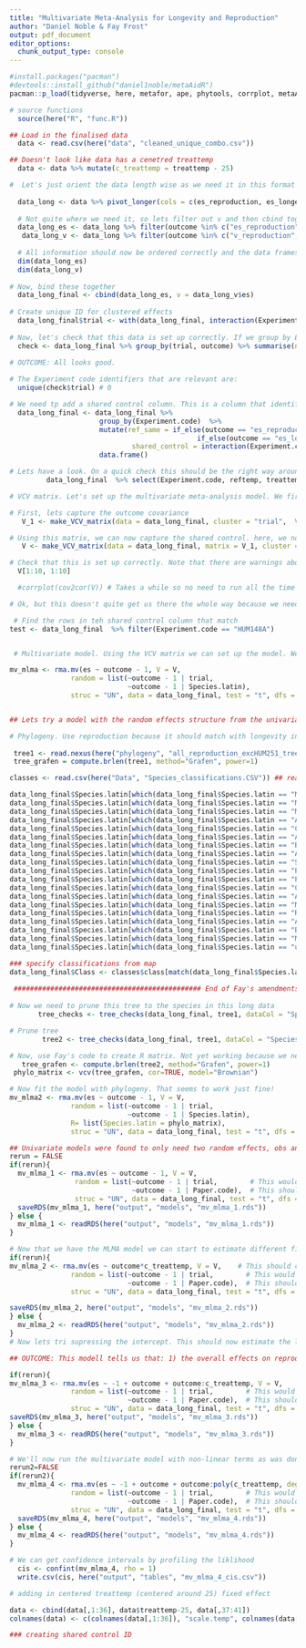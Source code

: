 ```yaml
---
title: "Multivariate Meta-Analysis for Longevity and Reproduction"
author: "Daniel Noble & Fay Frost"
output: pdf_document
editor_options: 
  chunk_output_type: console
---
```


```r
#install.packages("pacman")
#devtools::install_github("daniel1noble/metaAidR")
pacman::p_load(tidyverse, here, metafor, ape, phytools, corrplot, metaAidR)

# source functions
  source(here("R", "func.R"))
```

```r
## Load in the finalised data
  data <- read.csv(here("data", "cleaned_unique_combo.csv"))

## Doesn't look like data has a cenetred treattemp
  data <- data %>% mutate(c_treattemp = treattemp - 25)

```

```r

#  Let's just orient the data length wise as we need it in this format first.
  
  data_long <- data %>% pivot_longer(cols = c(es_reproduction, es_longevity, v_reproduction, v_longevity), names_to = "outcome", values_to = "es") %>% data.frame()
  
  # Not quite where we need it, so lets filter out v and then cbind together
  data_long_es <- data_long %>% filter(outcome %in% c("es_reproduction", "es_longevity"))
   data_long_v <- data_long %>% filter(outcome %in% c("v_reproduction", "v_longevity"))
  
  # All information should now be ordered correctly and the data frames the same dimensions. We can check
  dim(data_long_es)
  dim(data_long_v)
  
# Now, bind these together
  data_long_final <- cbind(data_long_es, v = data_long_v$es)
  
# Create unique ID for clustered effects
  data_long_final$trial <- with(data_long_final, interaction(Experiment.code, diff))
  
# Now, let's check that this data is set up correctly. If we group by Experiment.code, diff and outcome then we should have a maximum of 1 effect size for each study/diff in each outcome category
  check <- data_long_final %>% group_by(trial, outcome) %>% summarise(n=n()) %>% filter(n !=1)

# OUTCOME: All looks good.
  
# The Experiment code identifiers that are relevant are:
  unique(check$trial) # 0

# We need tp add a shared control column. This is a column that identified, WITHIN a study, what reftemp is used the same for the same "reproduction" and "longevity" effect size
  data_long_final <- data_long_final %>% 
                      group_by(Experiment.code)  %>% 
                      mutate(ref_same = if_else(outcome == "es_reproduction" & unique(reftemp) %in% reftemp, 1, 
                                              if_else(outcome == "es_longevity" & unique(reftemp) %in% reftemp, 2, 0)),
                              shared_control = interaction(Experiment.code, ref_same))  %>% 
                      data.frame()

# Lets have a look. On a quick check this should be the right way around because ref temp is the same for each outcome within a study
         data_long_final  %>% select(Experiment.code, reftemp, treattemp, outcome, shared_control, trial)  %>%  head(., 30)          
```

```r

# VCV matrix. Let's set up the multivariate meta-analysis model. We first need to create the VCV sampling matrix. This is a block diagonal matrix with the sampling variance for each effect size on the diagonal and the sampling covariance between the two effect sizes on the off-diagonal. We don't know the correlation, but we can assume 0.5. 

# First, lets capture the outcome covariance  
   V_1 <- make_VCV_matrix(data = data_long_final, cluster = "trial",  V = "v", rho = 0.5)

# Using this matrix, we can now capture the shared control. here, we now just feed in the V matrix we just created and the shared control column. This will then create a new V matrix with the shared control column as the cluster.
   V <- make_VCV_matrix(data = data_long_final, matrix = V_1, cluster = "shared_control",  V = "v", rho = 0.5)

# Check that this is set up correctly. Note that there are warnings about non-positive definite matrix. The matrix should be automatically. 
  V[1:10, 1:10]

  #corrplot(cov2cor(V)) # Takes a while so no need to run all the time

# Ok, but this doesn't quite get us there the whole way because we need to try and capture this shared refence temperture control. vcalc doesn't seem to be able to so two seperate groupings at once. Thought we could do this with "type" and "obs" arguments specified but for some reason it still calculates the covariance between logenvity and reproduction and we really only want the covariance between like outcomes. So, we'll have to do this manually.

 # Find the rows in teh shared control column that match
test <- data_long_final  %>% filter(Experiment.code == "HUM148A")


 # Multivariate model. Using the VCV matrix we can set up the model. We'll keep it simple for now

mv_mlma <- rma.mv(es ~ outcome - 1, V = V, 
               random = list(~outcome - 1 | trial,
                             ~outcome - 1 | Species.latin), 
               struc = "UN", data = data_long_final, test = "t", dfs = "contain")


## Lets try a model with the random effects structure from the univariate case. Not the full structure is: "random= list(~ 1|Species.phylo, ~ 1|species, ~ 1|study_code, ~1|obs), R= list(Species.phylo = phylo_matrix)". We also don't know if these models can take a phylogenetic R matrix. So, lets have a look

# Phylogeny. Use reproduction because it should match with longevity in terms of species
   
 tree1 <- read.nexus(here("phylogeny", "all_reproduction_excHUM251_tree.nex"))    
 tree_grafen = compute.brlen(tree1, method="Grafen", power=1)

classes <- read.csv(here("Data", "Species_classifications.CSV")) ## read in species classifications from map

data_long_final$Species.latin[which(data_long_final$Species.latin == "Marasmia exigua")]                <- "Cnaphalocrocis exigua"
data_long_final$Species.latin[which(data_long_final$Species.latin == "Matsumuratettix hieroglyphicus")] <- "Matsumuratettix hiroglyphicus"
data_long_final$Species.latin[which(data_long_final$Species.latin == "Mythimna roseilinea")]            <- "Mythimna albipuncta"
data_long_final$Species.latin[which(data_long_final$Species.latin == "Apis craccivora")]                <- "Aphis craccivora"
data_long_final$Species.latin[which(data_long_final$Species.latin == "Cryptoleamus montrouzieri")]      <- "Cryptolaemus montrouzieri"
data_long_final$Species.latin[which(data_long_final$Species.latin == "Asplanchna brightwelli")]         <- "Asplanchna brightwellii"
data_long_final$Species.latin[which(data_long_final$Species.latin == "Brennandania lambi")]             <- "Pygmephorus lambi"
data_long_final$Species.latin[which(data_long_final$Species.latin == "Amblyseius alstoniae")]           <- "Euseius alstoniae"
data_long_final$Species.latin[which(data_long_final$Species.latin == "Siphoninus phyllyreae")]          <- "Siphoninus phillyreae"
data_long_final$Species.latin[which(data_long_final$Species.latin == "Proprioseiopsis asetus")]         <- "Amblyseius asetus"
data_long_final$Species.latin[which(data_long_final$Species.latin == "Parabemisia myrica")]             <- "Parabemisia myricae"
data_long_final$Species.latin[which(data_long_final$Species.latin == "Cirrospilus sp. near lyncus")]    <- "Cirrospilus lyncus"
data_long_final$Species.latin[which(data_long_final$Species.latin == "Anagyrus sp. nov. nr. sinope" )]  <- "Anagyrus sinope"
data_long_final$Species.latin[which(data_long_final$Species.latin == "Monochamus leuconotus")]          <- "Anthores leuconotus"
data_long_final$Species.latin[which(data_long_final$Species.latin == "Ropalosiphum maidis")]            <- "Rhopalosiphum maidis"
data_long_final$Species.latin[which(data_long_final$Species.latin == "Artemia fransiscana")]            <- "Artemia franciscana"
data_long_final$Species.latin[which(data_long_final$Species.latin == "Blathyplectes curculionis")]      <- "Bathyplectes curculionis"
data_long_final$Species.latin[which(data_long_final$Species.latin == "Menochilus sexmaculatus")]        <- "Cheilomenes sexmaculata"
data_long_final$Species.latin[which(data_long_final$Species.latin == "unknown (Tominic)")]              <- "Trichogramma" 

### specify classifications from map
data_long_final$Class <- classes$class[match(data_long_final$Species.latin, classes$species_latin)]
       
 ############################################## End of Fay's amendments #####################################################      
       
# Now we need to prune this tree to the species in this long data
       tree_checks <- tree_checks(data_long_final, tree1, dataCol = "Species.latin", type = "check") # Looks good so we can prune tree

# Prune tree
        tree2 <- tree_checks(data_long_final, tree1, dataCol = "Species.latin", type = "prune") 

# Now, use Fay's code to create R matrix. Not yet working because we need to sort out the species in the data before we can prune
   tree_grafen <- compute.brlen(tree2, method="Grafen", power=1)
 phylo_matrix <- vcv(tree_grafen, cor=TRUE, model="Brownian")

# Now fit the model with phylogeny. That seems to work just fine!
mv_mlma2 <- rma.mv(es ~ outcome - 1, V = V, 
               random = list(~outcome - 1 | trial,
                             ~outcome - 1 | Species.latin), 
               R= list(Species.latin = phylo_matrix),
               struc = "UN", data = data_long_final, test = "t", dfs = "contain")

```

```r
## Univariate models were found to only need two random effects, obs and study. This greatly simplifies the multivarite model, which can only have two levels anyway. We will save these models because they take quite some time to estimate given how much data is available
rerun = FALSE
if(rerun){
  mv_mlma_1 <- rma.mv(es ~ outcome - 1, V = V, 
                random = list(~outcome - 1 | trial,        # This would be equivalent to an obs level random effect bc trial is unique to each two effects
                              ~outcome - 1 | Paper.code),  # This should estimate a study level random effect for each outcome.
                struc = "UN", data = data_long_final, test = "t", dfs = "contain")  # struc = "UN" means we estimate the correlation between the two outcomes for each study and obs level random effect. Could also give it c("UN", "UN") to estimate the correlation for each outcome separately but this should take it as UN for both anyway.
  saveRDS(mv_mlma_1, here("output", "models", "mv_mlma_1.rds"))
} else {
  mv_mlma_1 <- readRDS(here("output", "models", "mv_mlma_1.rds"))
}

# Now that we have the MLMA model we can start to estimate different fixed effects and ask if these fixed effects that impact ES for longevity and reproduction differ between the two. 
if(rerun){
mv_mlma_2 <- rma.mv(es ~ outcome*c_treattemp, V = V,    # This should compare whether the linear effect of temperature differs between the two outcomes when we allow for intercept, but without intercept  it will test whether there is a linear effect of temperature on each outcome separately and estimate that effect
               random = list(~outcome - 1 | trial,        # This would be equivalent to an obs level random effect bc trial is unique to each two effects
                             ~outcome - 1 | Paper.code),  # This should estimate a study level random effect for each outcome.
               struc = "UN", data = data_long_final, test = "t", dfs = "contain")

saveRDS(mv_mlma_2, here("output", "models", "mv_mlma_2.rds"))
} else {
  mv_mlma_2 <- readRDS(here("output", "models", "mv_mlma_2.rds"))
}
# Now lets tri supressing the intercept. This should now estimate the linear effect of temp on each outcome

## OUTCOME: This modell tells us that: 1) the overall effects on reproduction vs longevity are significantly different from each other when controlling for treattemp; 2) that the treatment temp effect on longevity is significant and that 3) the treattemp effect on reproduction is signioficantly different than its effect on longevity.

if(rerun){
mv_mlma_3 <- rma.mv(es ~ -1 + outcome + outcome:c_treattemp, V = V,    # This should compare whether the linear effect of temperature differs between the two outcomes when we allow for intercept, but without intercept  it will test whether there is a linear effect of temperature on each outcome separately and estimate that effect
               random = list(~outcome - 1 | trial,        # This would be equivalent to an obs level random effect bc trial is unique to each two effects
                             ~outcome - 1 | Paper.code),  # This should estimate a study level random effect for each outcome.
               struc = "UN", data = data_long_final, test = "t", dfs = "contain")
saveRDS(mv_mlma_3, here("output", "models", "mv_mlma_3.rds"))
} else {
  mv_mlma_3 <- readRDS(here("output", "models", "mv_mlma_3.rds"))
}

```

```r
# We'll now run the multivariate model with non-linear terms as was done in the univariate cases.
rerun2=FALSE
if(rerun2){
  mv_mlma_4 <- rma.mv(es ~ -1 + outcome + outcome:poly(c_treattemp, degree=3, raw=TRUE), V = V,    
               random = list(~outcome - 1 | trial,        # This would be equivalent to an obs level random effect bc trial is unique to each two effects
                             ~outcome - 1 | Paper.code),  # This should estimate a study level random effect for each outcome.
               struc = "UN", data = data_long_final, test = "t", dfs = "contain")
  saveRDS(mv_mlma_4, here("output", "models", "mv_mlma_4.rds"))
} else {
  mv_mlma_4 <- readRDS(here("output", "models", "mv_mlma_4.rds"))
}

# We can get confidence intervals by profiling the liklihood
  cis <- confint(mv_mlma_4, rho = 1)
  write.csv(cis, here("output", "tables", "mv_mlma_4_cis.csv"))

```




```r
# adding in centered treattemp (centered around 25) fixed effect 

data <- cbind(data[,1:36], data$treattemp-25, data[,37:41])
colnames(data) <- c(colnames(data[,1:36]), "scale.temp", colnames(data[,38:42]))

### creating shared control ID


```